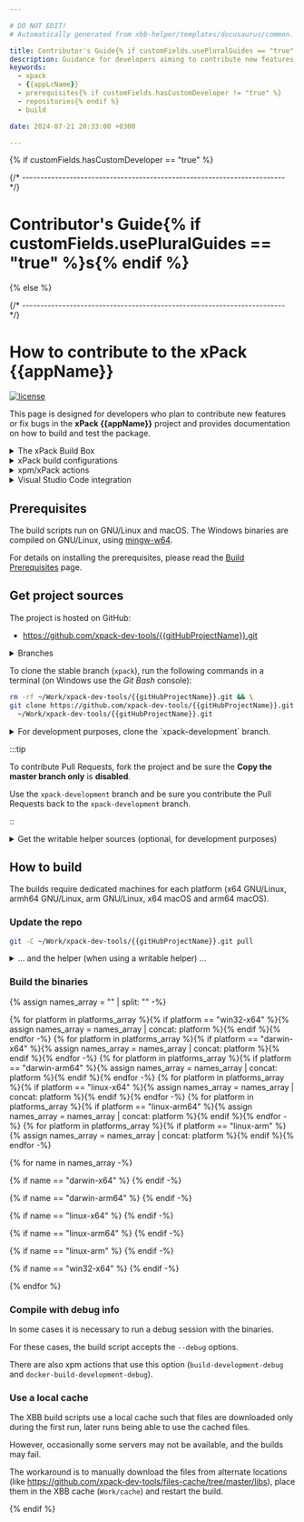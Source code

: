 ```yaml
---

# DO NOT EDIT!
# Automatically generated from xbb-helper/templates/docusaurus/common.

title: Contributor's Guide{% if customFields.usePluralGuides == "true" %}s{% endif %}
description: Guidance for developers aiming to contribute new features or bug fixes, detailing how to build the binaries, including prerequisites, repositories utilised, and scripts.
keywords:
  - xpack
  - {{appLcName}}
  - prerequisites{% if customFields.hasCustomDeveloper != "true" %}
  - repositories{% endif %}
  - build

date: 2024-07-21 20:33:00 +0300

---
```


{% if customFields.hasCustomDeveloper == "true" %}


{/* ------------------------------------------------------------------------ */}

# Contributor's Guide{% if customFields.usePluralGuides == "true" %}s{% endif %}

<CustomDeveloper />

{% else %}




{/* ------------------------------------------------------------------------ */}

# How to contribute to the xPack {{appName}}

[![license](https://img.shields.io/github/license/xpack-dev-tools/{{gitHubProjectName}})](https://github.com/xpack-dev-tools/{{gitHubProjectName}}/blob/xpack/LICENSE)

This page is designed for developers who plan to contribute new features
or fix bugs in the
**xPack {{appName}}**
project and provides documentation on how to build and test the package.

<details>
<summary>The xPack Build Box</summary>

The build scripts in this project use the **xPack Build Box** (**XBB**)
tools, which require the usual native development tools
(packed as a Docker image for GNU/Linux builds), complemented with
several binary packages, installed with `xpm` as development dependencies.

For those interested in understanding how things work, a good starting point
would be to read the [XBB](https://xpack.github.io/xbb/) page.

:::caution

The XBB tools are intended for building standalone relocatable distributions,
thus are quite complex and perform several post-processing steps to
adjust RPATH and validate the resulting binaries.

For the traditional `configure && make install` builds specific to Linux,
these scripts are probably too complicated and therefore are not recommended
for inexperienced users.

:::

</details>

<details>
<summary>xPack build configurations</summary>

The xPack Framework supports projects with **multiple build configurations**.

Build configurations are sets of **properties**, **actions** and **dependencies**
that apply to a specific build. Build configurations can inherit from
other build configurations.

For simple projects, the typical use case is with two configurations,
**Debug** and **Release**.

For building the binary xPack executables, there is one configuration
for each platform:

{% assign platforms_array = platforms | split: "," -%}

{% for platform in platforms_array %}
- `{{platform}}`{% endfor %}

:::note

In case you wonder where these names come
from, they are exactly the Node.js `process.platform` and `process.arch`
for each platform.

:::

The build configurations are defined in the `package.json` file, in the
`xpack` section.

{% raw %}
```json
{
  "...":"...",
  "xpack": {
    "buildConfigurations": {
      "...": {
      },
      "win32-x64": {
        "inherit": [
          "common-dependencies",
          "common-actions",
          "common-docker"
        ],
        "devDependencies": {
          "@xpack-dev-tools/gcc": "13.2.0-2.1",
          "@xpack-dev-tools/mingw-w64-gcc": "13.2.0-1.1",
          "@xpack-dev-tools/wine": "8.0.2-1.1"
        },
        "properties": {
          "dockerImage": "ilegeul/ubuntu:amd64-18.04-xbb-v5.2.2"
        },
        "actions": {
          "build": "{{properties.commandBashBuild}} --windows",
          "build-development": "{{properties.commandBashBuild}} --windows --development",
          "build-development-debug": "{{properties.commandBashBuild}} --windows --development --debug",
          "build-development-tests-only": "{{properties.commandBashBuild}} --windows --development --tests-only"
        }
      }
    }
  }
}
```
{% endraw %}

To ask **xpm** to perform a specific action on a given build configuration,
use the `--config <name>` option.

For example:

```sh
xpm install --config darwin-x64
xpm run build --config darwin-x64
```

</details>

<details>
<summary>xpm/xPack actions</summary>

The xpm actions are extensions of npm scripts, i.e. named sequences
of commands that are invoked via `xpm run <name>` to perform specific
operations.
together in a sub-shell .

The commands are invoked in a sub-shell with an adjusted PATH,
having the `xpacks/.bin`
folder prepended. This ensures the locally installed tools are
preferred to the system tools.

Actions can be defined for the entire project or for a specific build
configuration.

The actions are defined in the `package.json` file, in the
`xpack` section, at the top or inside build configurations.

:::tip

For those who, for various reasons, can not use **xpm**, it is
perfectly possible to manually adjust the PATH and to invoke the
sequence of commands in order, just that it is more tedious,
since multiple substitutions must be performed to compose the
commands.

:::

</details>

<details>
<summary>Visual Studio Code integration</summary>

xpm/xPack actions and build configurations are supported in Visual Studio via the
[xPack C/C++ Managed Build Tools](https://marketplace.visualstudio.com/items?itemName=ilg-vscode.xpack) extension.

With this extension installed, xpm/xPack actions can be very conveniently
invoked via a single mouse click, for example:

![xpm actions](https://github.com/xpack/vscode-xpack-extension-ts/raw/master/assets/docs-images/xpack-actions.png)

</details>

## Prerequisites

The build scripts run on GNU/Linux and macOS. The Windows binaries are
compiled on GNU/Linux, using [mingw-w64](https://mingw-w64.org).

For details on installing the prerequisites, please read the
[Build Prerequisites](https://xpack-dev-tools.github.io/docs/developer/install/prerequisites/)
page.

## Get project sources

The project is hosted on GitHub:

- https://github.com/xpack-dev-tools/{{gitHubProjectName}}.git

<details>
<summary>Branches</summary>

Apart from the unused `master` branch, there are three active branches:

- `xpack`, with the latest stable version (default)
- `xpack-development`, with the current development version
- `website`, with the current content of the website

All development is done in the `xpack-development` branch, and contributions via
Pull Requests should be directed to this branch.

When new releases are published, the `xpack-development` branch is merged
into `xpack`.

Pushes to the `website` branch trigger a GitHub Action to generate
and publish the project web site.

</details>

To clone the stable branch (`xpack`), run the following commands in a
terminal (on Windows use the _Git Bash_ console):

```sh
rm -rf ~/Work/xpack-dev-tools/{{gitHubProjectName}}.git && \
git clone https://github.com/xpack-dev-tools/{{gitHubProjectName}}.git \
  ~/Work/xpack-dev-tools/{{gitHubProjectName}}.git
```

<details>
<summary>For development purposes, clone the `xpack-development` branch.</summary>

```sh
rm -rf ~/Work/xpack-dev-tools/{{gitHubProjectName}}.git && \
mkdir -p ~/Work/xpack-dev-tools && \
git clone \
  --branch xpack-development \
  https://github.com/xpack-dev-tools/{{gitHubProjectName}}.git \
  ~/Work/xpack-dev-tools/{{gitHubProjectName}}.git
```

</details>

:::tip

To contribute Pull Requests, fork the project and be sure the **Copy the master branch only** is **disabled**.

Use the `xpack-development` branch and be sure you contribute the
Pull Requests back to the `xpack-development` branch.

::

<details>
<summary>Get the writable helper sources (optional, for development purposes)</summary>

The project has a dependency to a common **helper**, that is
normally installed as a read-only dependency; **for development
purposes**, to be able to make changes to the scripts located inside the helper,
clone the `xpack-development` branch and link it to
the user global xPacks store:

```sh
rm -rf ~/Work/xpack-dev-tools/xbb-helper-xpack.git && \
mkdir -p ~/Work/xpack-dev-tools && \
git clone \
  --branch xpack-development \
  https://github.com/xpack-dev-tools/xbb-helper-xpack.git \
  ~/Work/xpack-dev-tools/xbb-helper-xpack.git && \
xpm link -C ~/Work/xpack-dev-tools/xbb-helper-xpack.git
```

For more details the how a writable helper can be used via
`xpm link`, please see the
[XBB](https://xpack.github.io/xbb/#writable-helper-scripts) documentation.

</details>

<OtherRepositories/>

## How to build

The builds require dedicated machines for each platform
(x64 GNU/Linux, armh64 GNU/Linux, arm GNU/Linux,
x64 macOS and arm64 macOS).

### Update the repo

```sh
git -C ~/Work/xpack-dev-tools/{{gitHubProjectName}}.git pull
```

<details>
<summary>... and the helper (when using a writable helper) ...</summary>

```sh
git -C ~/Work/xpack-dev-tools/xbb-helper-xpack.git pull
```

</details>

### Build the binaries

{% assign names_array = "" | split: "" -%}

{% for platform in platforms_array %}{% if platform == "win32-x64" %}{% assign names_array = names_array | concat: platform %}{% endif %}{% endfor -%}
{% for platform in platforms_array %}{% if platform == "darwin-x64" %}{% assign names_array = names_array | concat: platform %}{% endif %}{% endfor -%}
{% for platform in platforms_array %}{% if platform == "darwin-arm64" %}{% assign names_array = names_array | concat: platform %}{% endif %}{% endfor -%}
{% for platform in platforms_array %}{% if platform == "linux-x64" %}{% assign names_array = names_array | concat: platform %}{% endif %}{% endfor -%}
{% for platform in platforms_array %}{% if platform == "linux-arm64" %}{% assign names_array = names_array | concat: platform %}{% endif %}{% endfor -%}
{% for platform in platforms_array %}{% if platform == "linux-arm" %}{% assign names_array = names_array | concat: platform %}{% endif %}{% endfor -%}

<Tabs groupId="platforms">
{% for name in names_array -%}

{% if name == "darwin-x64" %}
<TabItem value="darwin-x64" label="macOS x64" default>
<PlatformNativeSection platform="darwin-x64"/>
</TabItem>
{% endif -%}

{% if name == "darwin-arm64" %}
<TabItem value="darwin-arm64" label="macOS arm64" default>
<PlatformNativeSection platform="darwin-arm64"/>
</TabItem>
{% endif -%}

{% if name == "linux-x64" %}
<TabItem value="linux-x64" label="GNU/Linux x64" default>
<PlatformDockerSection platform="linux-x64"/>
</TabItem>
{% endif -%}

{% if name == "linux-arm64" %}
<TabItem value="linux-arm64" label="GNU/Linux arm64" default>
<PlatformDockerSection platform="linux-arm64"/>
</TabItem>
{% endif -%}

{% if name == "linux-arm" %}
<TabItem value="linux-arm" label="GNU/Linux arm" default>
<PlatformDockerSection platform="linux-arm"/>
</TabItem>
{% endif -%}

{% if name == "win32-x64" %}
<TabItem value="win32-x64" label="Windows" default>
<PlatformDockerSection platform="win32-x64"/>
</TabItem>
{% endif -%}

{% endfor %}
</Tabs>

### Compile with debug info

In some cases it is necessary to run a debug session with the binaries.

For these cases, the build script accepts the `--debug` options.

There are also xpm actions that use this option (`build-development-debug`
and `docker-build-development-debug`).

### Use a local cache

The XBB build scripts use a local cache such that files are downloaded only
during the first run, later runs being able to use the cached files.

However, occasionally some servers may not be available, and the builds
may fail.

The workaround is to manually download the files from alternate
locations (like
https://github.com/xpack-dev-tools/files-cache/tree/master/libs),
place them in the XBB cache (`Work/cache`) and restart the build.

<More/>

{% endif %}
